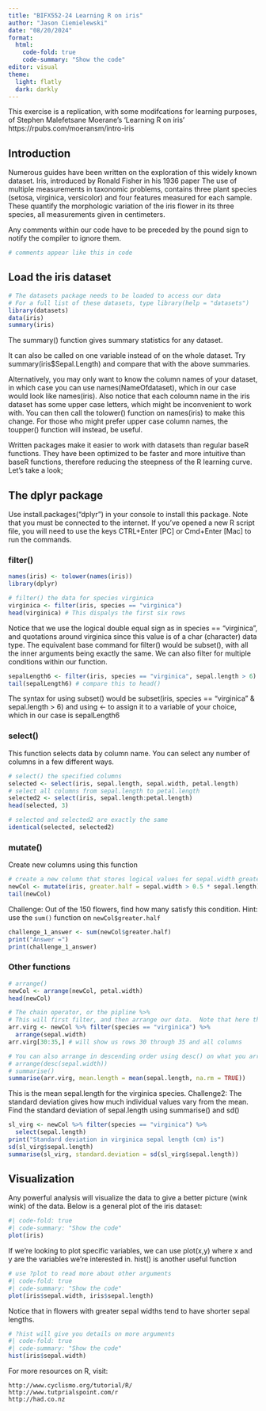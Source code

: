 ---
title: "BIFX552-24 Learning R on iris"
author: "Jason Ciemielewski" 
date: "08/20/2024"
format: 
  html:
    code-fold: true
    code-summary: "Show the code"
editor: visual
theme: 
  light: flatly
  dark: darkly
---

This exercise is a replication, with some modifcations for learning purposes, of Stephen Malefetsane Moerane's 'Learning R on iris' https://rpubs.com/moeransm/intro-iris

## Introduction

Numerous guides have been written on the exploration of this widely known dataset. Iris, introduced by Ronald Fisher in his 1936 paper The use of multiple measurements in taxonomic problems, contains three plant species (setosa, virginica, versicolor) and four features measured for each sample. These quantify the morphologic variation of the iris flower in its three species, all measurements given in centimeters.

Any comments within our code have to be preceded by the pound sign to notify the compiler to ignore them.

```{r}
# comments appear like this in code
```

## Load the iris dataset

```{r}
# The datasets package needs to be loaded to access our data 
# For a full list of these datasets, type library(help = "datasets")
library(datasets)
data(iris)
summary(iris)
```

::: callout-note
The summary() function gives summary statistics for any dataset.
:::

It can also be called on one variable instead of on the whole dataset. Try summary(iris\$Sepal.Length) and compare that with the above summaries.

Alternatively, you may only want to know the column names of your dataset, in which case you can use names(NameOfdataset), which in our case would look like names(iris). Also notice that each coloumn name in the iris dataset has some upper case letters, which might be inconvenient to work with. You can then call the tolower() function on names(iris) to make this change. For those who might prefer upper case column names, the toupper() function will instead, be useful.

Written packages make it easier to work with datasets than regular baseR functions. They have been optimized to be faster and more intuitive than baseR functions, therefore reducing the steepness of the R learning curve. Let’s take a look;

## The dplyr package

Use install.packages("dplyr") in your console to install this package. Note that you must be connected to the internet. If you’ve opened a new R script file, you will need to use the keys CTRL+Enter \[PC\] or Cmd+Enter \[Mac\] to run the commands.

### filter()

```{r}
names(iris) <- tolower(names(iris))
library(dplyr)
```

```{r}
# filter() the data for species virginica
virginica <- filter(iris, species == "virginica")
head(virginica) # This dispalys the first six rows
```

Notice that we use the logical double equal sign as in species == "virginica", and quotations around virginica since this value is of a char (character) data type. The equivalent base command for filter() would be subset(), with all the inner arguments being exactly the same. We can also filter for multiple conditions within our function.

```{r}
sepalLength6 <- filter(iris, species == "virginica", sepal.length > 6)
tail(sepalLength6) # compare this to head()
```

The syntax for using subset() would be subset(iris, species == "virginica" & sepal.length \> 6) and using \<- to assign it to a variable of your choice, which in our case is sepalLength6

### select()

This function selects data by column name. You can select any number of columns in a few different ways.

```{r}
# select() the specified columns
selected <- select(iris, sepal.length, sepal.width, petal.length)
# select all columns from sepal.length to petal.length
selected2 <- select(iris, sepal.length:petal.length)
head(selected, 3)
```

```{r}
# selected and selected2 are exactly the same
identical(selected, selected2)
```

### mutate()

Create new columns using this function

```{r}
# create a new column that stores logical values for sepal.width greater than half of sepal.length
newCol <- mutate(iris, greater.half = sepal.width > 0.5 * sepal.length)
tail(newCol)
```

Challenge: Out of the 150 flowers, find how many satisfy this condition. Hint: use the `sum()` function on `newCol$greater.half`

```{r}
challenge_1_answer <- sum(newCol$greater.half)
print("Answer =")
print(challenge_1_answer)

```

### Other functions

```{r}
# arrange()
newCol <- arrange(newCol, petal.width)
head(newCol)
```

```{r}
# The chain operator, or the pipline %>%
# This will first filter, and then arrange our data.  Note that here the order in which you call the functions does not matter, but in other cases it might
arr.virg <- newCol %>% filter(species == "virginica") %>%
  arrange(sepal.width)
arr.virg[30:35,] # will show us rows 30 through 35 and all columns
```

```{r}
# You can also arrange in descending order using desc() on what you arrange by
# arrange(desc(sepal.width))
# summarise()
summarise(arr.virg, mean.length = mean(sepal.length, na.rm = TRUE))
```

This is the mean sepal.length for the virginica species. Challenge2: The standard deviation gives how much individual values vary from the mean. Find the standard deviation of sepal.length using summarise() and sd()

```{r}
sl_virg <- newCol %>% filter(species == "virginica") %>%
  select(sepal.length) 
print("Standard deviation in virginica sepal length (cm) is")
sd(sl_virg$sepal.length)
summarise(sl_virg, standard.deviation = sd(sl_virg$sepal.length))
```

## Visualization

Any powerful analysis will visualize the data to give a better picture (wink wink) of the data. Below is a general plot of the iris dataset:

```{r}
#| code-fold: true
#| code-summary: "Show the code"
plot(iris)
```

If we’re looking to plot specific variables, we can use plot(x,y) where x and y are the variables we’re interested in. hist() is another useful function

```{r}
# use ?plot to read more about other arguments
#| code-fold: true
#| code-summary: "Show the code"
plot(iris$sepal.width, iris$sepal.length)
```

Notice that in flowers with greater sepal widths tend to have shorter sepal lengths.

```{r}
# ?hist will give you details on more arguments
#| code-fold: true
#| code-summary: "Show the code"
hist(iris$sepal.width)
```

For more resources on R, visit:

```         
http://www.cyclismo.org/tutorial/R/
http://www.tutprialspoint.com/r
http://had.co.nz
```
